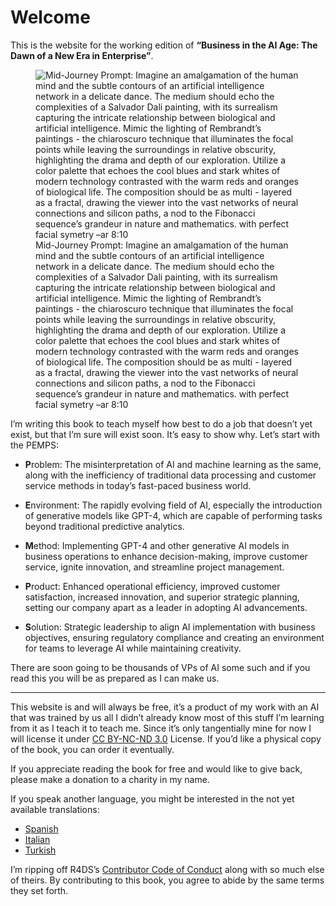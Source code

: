 # Welcome {#Welcome .unnumbered style="gold"}

This is the website for the working edition of **"Business in the AI Age: The Dawn of a New Era in Enterprise"**.

![Mid-Journey Prompt: Imagine an amalgamation of the human mind and the subtle contours of an artificial intelligence network in a delicate dance. The medium should echo the complexities of a Salvador Dali painting, with its surrealism capturing the intricate relationship between biological and artificial intelligence. Mimic the lighting of Rembrandt's paintings - the chiaroscuro technique that illuminates the focal points while leaving the surroundings in relative obscurity, highlighting the drama and depth of our exploration. Utilize a color palette that echoes the cool blues and stark whites of modern technology contrasted with the warm reds and oranges of biological life. The composition should be as multi - layered as a fractal, drawing the viewer into the vast networks of neural connections and silicon paths, a nod to the Fibonacci sequence's grandeur in nature and mathematics. with perfect facial symetry --ar 8:10](cover.png)


I'm writing this book to teach myself how best to do a job that doesn't yet exist, but that I'm sure will exist soon. It's easy to show why. Let's start with the PEMPS:

-   **P**roblem: The misinterpretation of AI and machine learning as the same, along with the inefficiency of traditional data processing and customer service methods in today's fast-paced business world.

-   **E**nvironment: The rapidly evolving field of AI, especially the introduction of generative models like GPT-4, which are capable of performing tasks beyond traditional predictive analytics.

-   **M**ethod: Implementing GPT-4 and other generative AI models in business operations to enhance decision-making, improve customer service, ignite innovation, and streamline project management.

-   **P**roduct: Enhanced operational efficiency, improved customer satisfaction, increased innovation, and superior strategic planning, setting our company apart as a leader in adopting AI advancements.

-   **S**olution: Strategic leadership to align AI implementation with business objectives, ensuring regulatory compliance and creating an environment for teams to leverage AI while maintaining creativity.

There are soon going to be thousands of VPs of AI some such and if you read this you will be as prepared as I can make us.

------------------------------------------------------------------------

This website is and will always be free, it's a product of my work with an AI that was trained by us all I didn't already know most of this stuff I'm learning from it as I teach it to teach me. Since it's only tangentially mine for now I will license it under [CC BY-NC-ND 3.0](https://creativecommons.org/licenses/by-nc-nd/3.0/us/) License. If you'd like a physical copy of the book, you can order it eventually.

If you appreciate reading the book for free and would like to give back, please make a donation to a charity in my name.

If you speak another language, you might be interested in the not yet available translations:

-   [Spanish]()
-   [Italian]()
-   [Turkish]()

I'm ripping off R4DS's [Contributor Code of Conduct](https://contributor-covenant.org/version/2/0/CODE_OF_CONDUCT.html) along with so much else of theirs. By contributing to this book, you agree to abide by the same terms they set forth.

